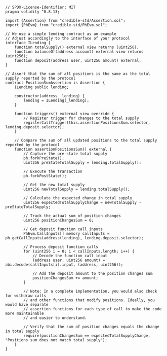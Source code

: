 ```solidity
// SPDX-License-Identifier: MIT
pragma solidity ^0.8.13;

import {Assertion} from "credible-std/Assertion.sol";
import {PhEvm} from "credible-std/PhEvm.sol";

// We use a simple lending contract as an example
// Adjust accordingly to the interface of your protocol
interface ILending {
    function totalSupply() external view returns (uint256);
    function balanceOf(address account) external view returns (uint256);
    function deposit(address user, uint256 amount) external;
}

// Assert that the sum of all positions is the same as the total supply reported by the protocol
contract PositionSumAssertion is Assertion {
    ILending public lending;

    constructor(address _lending) {
        lending = ILending(_lending);
    }

    function triggers() external view override {
        // Register trigger for changes to the total supply
        registerCallTrigger(this.assertionPositionsSum.selector, lending.deposit.selector);
    }

    // Compare the sum of all updated positions to the total supply reported by the protocol
    function assertionPositionsSum() external {
        // Capture the pre-state total supply
        ph.forkPreState();
        uint256 preStateTotalSupply = lending.totalSupply();

        // Execute the transaction
        ph.forkPostState();

        // Get the new total supply
        uint256 newTotalSupply = lending.totalSupply();

        // Calculate the expected change in total supply
        uint256 expectedTotalSupplyChange = newTotalSupply - preStateTotalSupply;

        // Track the actual sum of position changes
        uint256 positionChangesSum = 0;

        // Get deposit function call inputs
        PhEvm.CallInputs[] memory callInputs = ph.getCallInputs(address(lending), lending.deposit.selector);

        // Process deposit function calls
        for (uint256 i = 0; i < callInputs.length; i++) {
            // Decode the function call input
            (address user, uint256 amount) = abi.decode(callInputs[i].input, (address, uint256));

            // Add the deposit amount to the position changes sum
            positionChangesSum += amount;
        }

        // Note: In a complete implementation, you would also check for withdraw calls
        // and other functions that modify positions. Ideally, you would have separate
        // assertion functions for each type of call to make the code more maintainable
        // and easier to understand.

        // Verify that the sum of position changes equals the change in total supply
        require(positionChangesSum == expectedTotalSupplyChange, "Positions sum does not match total supply");
    }
}
```
